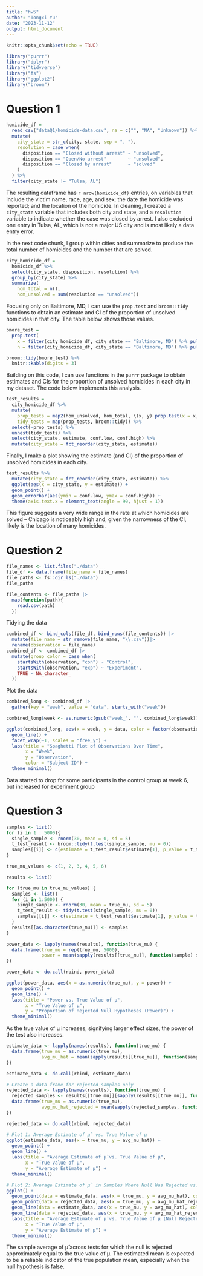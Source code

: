 ```yaml
---
title: "hw5"
author: "Tongxi Yu"
date: "2023-11-12"
output: html_document
---
```


```r
knitr::opts_chunk$set(echo = TRUE)
```

```r
library("purrr")
library("dplyr")
library("tidyverse")
library("fs")
library("ggplot2")
library("broom")
```

# Question 1
```r
homicide_df = 
  read_csv("dataQ1/homicide-data.csv", na = c("", "NA", "Unknown")) %>%
  mutate(
    city_state = str_c(city, state, sep = ", "),
    resolution = case_when(
      disposition == "Closed without arrest" ~ "unsolved",
      disposition == "Open/No arrest"        ~ "unsolved",
      disposition == "Closed by arrest"      ~ "solved"
    )
  ) %>% 
  filter(city_state != "Tulsa, AL") 
```

The resulting dataframe has `r nrow(homicide_df)` entries, on variables that include the victim name, race, age, and sex; the date the homicide was reported; and the location of the homicide. In cleaning, I created a `city_state` variable that includes both city and state, and a `resolution` variable to indicate whether the case was closed by arrest. I also excluded one entry in Tulsa, AL, which is not a major US city and is most likely a data entry error. 

In the next code chunk, I group within cities and summarize to produce the total number of homicides and the number that are solved. 

```r
city_homicide_df = 
  homicide_df %>% 
  select(city_state, disposition, resolution) %>% 
  group_by(city_state) %>% 
  summarize(
    hom_total = n(),
    hom_unsolved = sum(resolution == "unsolved"))
```

Focusing only on Baltimore, MD, I can use the `prop.test` and `broom::tidy` functions to obtain an estimate and CI of the proportion of unsolved homicides in that city. The table below shows those values.

```r
bmore_test = 
  prop.test(
    x = filter(city_homicide_df, city_state == "Baltimore, MD") %>% pull(hom_unsolved),
    n = filter(city_homicide_df, city_state == "Baltimore, MD") %>% pull(hom_total)) 

broom::tidy(bmore_test) %>% 
  knitr::kable(digits = 3)
```

Building on this code, I can use functions in the `purrr` package to obtain estimates and CIs for the proportion of unsolved homicides in each city in my dataset. The code below implements this analysis. 

```r
test_results = 
  city_homicide_df %>% 
  mutate(
    prop_tests = map2(hom_unsolved, hom_total, \(x, y) prop.test(x = x, n = y)),
    tidy_tests = map(prop_tests, broom::tidy)) %>% 
  select(-prop_tests) %>% 
  unnest(tidy_tests) %>% 
  select(city_state, estimate, conf.low, conf.high) %>% 
  mutate(city_state = fct_reorder(city_state, estimate))
```

Finally, I make a plot showing the estimate (and CI) of the proportion of unsolved homicides in each city.

```r
test_results %>% 
  mutate(city_state = fct_reorder(city_state, estimate)) %>% 
  ggplot(aes(x = city_state, y = estimate)) + 
  geom_point() + 
  geom_errorbar(aes(ymin = conf.low, ymax = conf.high)) + 
  theme(axis.text.x = element_text(angle = 90, hjust = 1))
```

This figure suggests a very wide range in the rate at which homicides are solved -- Chicago is noticeably high and, given the narrowness of the CI, likely is the location of many homicides. 



# Question 2
```r
file_names <- list.files("./data")
file_df <- data.frame(file_name = file_names)
file_paths <- fs::dir_ls("./data")
file_paths
```

```r
file_contents <- file_paths |>
  map(function(path){
    read.csv(path)
  })
```

Tidying the data
```r
combined_df <- bind_cols(file_df, bind_rows(file_contents)) |>
  mutate(file_name = str_remove(file_name, "\\.csv"))|>
  rename(observation = file_name)
combined_df <- combined_df |>
  mutate(group_color = case_when(
    startsWith(observation, "con") ~ "Control",
    startsWith(observation, "exp") ~ "Experiment",
    TRUE ~ NA_character_
  ))
```

Plot the data
```r
combined_long <- combined_df |>
  gather(key = "week", value = "data", starts_with("week"))

combined_long$week <- as.numeric(gsub("week_", "", combined_long$week))
```


```r
ggplot(combined_long, aes(x = week, y = data, color = factor(observation))) +
  geom_line() +
  facet_wrap(~1, scales = "free_y") +
  labs(title = "Spaghetti Plot of Observations Over Time",
       x = "Week",
       y = "Observation",
       color = "Subject ID") +
  theme_minimal()
```
Data started to drop for some participants in the control group at week 6, but increased for experiment group 


# Question 3
```r
samples <- list()
for (i in 1 : 5000){
  single_sample <- rnorm(30, mean = 0, sd = 5)
  t_test_result <- broom::tidy(t.test(single_sample, mu = 0))
  samples[[i]] <- c(estimate = t_test_result$estimate[1], p_value = t_test_result$p.value)
}
```

```r
true_mu_values <- c(1, 2, 3, 4, 5, 6)

results <- list()

for (true_mu in true_mu_values) {
  samples <- list()
  for (i in 1:5000) {
    single_sample <- rnorm(30, mean = true_mu, sd = 5)
    t_test_result <- tidy(t.test(single_sample, mu = 0))
    samples[[i]] <- c(estimate = t_test_result$estimate[1], p_value = t_test_result$p.value)
  }
  results[[as.character(true_mu)]] <- samples
}

```

```r
power_data <- lapply(names(results), function(true_mu) {
  data.frame(true_mu = rep(true_mu, 5000),
             power = mean(sapply(results[[true_mu]], function(sample) sample[2] < 0.05)))
})

power_data <- do.call(rbind, power_data)

ggplot(power_data, aes(x = as.numeric(true_mu), y = power)) +
  geom_point() +
  geom_line() +
  labs(title = "Power vs. True Value of μ",
       x = "True Value of μ",
       y = "Proportion of Rejected Null Hypotheses (Power)") +
  theme_minimal()
```
As the true value of μ increases, signifying larger effect sizes, the power of the test also increases. 

```r
estimate_data <- lapply(names(results), function(true_mu) {
  data.frame(true_mu = as.numeric(true_mu),
             avg_mu_hat = mean(sapply(results[[true_mu]], function(sample) sample[1])))
})

estimate_data <- do.call(rbind, estimate_data)

# Create a data frame for rejected samples only
rejected_data <- lapply(names(results), function(true_mu) {
  rejected_samples <- results[[true_mu]][sapply(results[[true_mu]], function(sample) sample[2] < 0.05)]
  data.frame(true_mu = as.numeric(true_mu),
             avg_mu_hat_rejected = mean(sapply(rejected_samples, function(sample) sample[1])))
})

rejected_data <- do.call(rbind, rejected_data)

# Plot 1: Average Estimate of μ̂ vs. True Value of μ
ggplot(estimate_data, aes(x = true_mu, y = avg_mu_hat)) +
  geom_point() +
  geom_line() +
  labs(title = "Average Estimate of μ̂ vs. True Value of μ",
       x = "True Value of μ",
       y = "Average Estimate of μ̂") +
  theme_minimal()

# Plot 2: Average Estimate of μ̂ in Samples Where Null Was Rejected vs. True Value of μ
ggplot() +
  geom_point(data = estimate_data, aes(x = true_mu, y = avg_mu_hat), color = "blue") +
  geom_point(data = rejected_data, aes(x = true_mu, y = avg_mu_hat_rejected), color = "red") +
  geom_line(data = estimate_data, aes(x = true_mu, y = avg_mu_hat), color = "blue") +
  geom_line(data = rejected_data, aes(x = true_mu, y = avg_mu_hat_rejected), color = "red") +
  labs(title = "Average Estimate of μ̂ vs. True Value of μ (Null Rejected Samples)",
       x = "True Value of μ",
       y = "Average Estimate of μ̂") +
  theme_minimal()
```
The sample average of μ̂ across tests for which the null is rejected approximately equal to the true value of μ. The estimated mean is expected to be a reliable indicator of the true population mean, especially when the null hypothesis is false.
